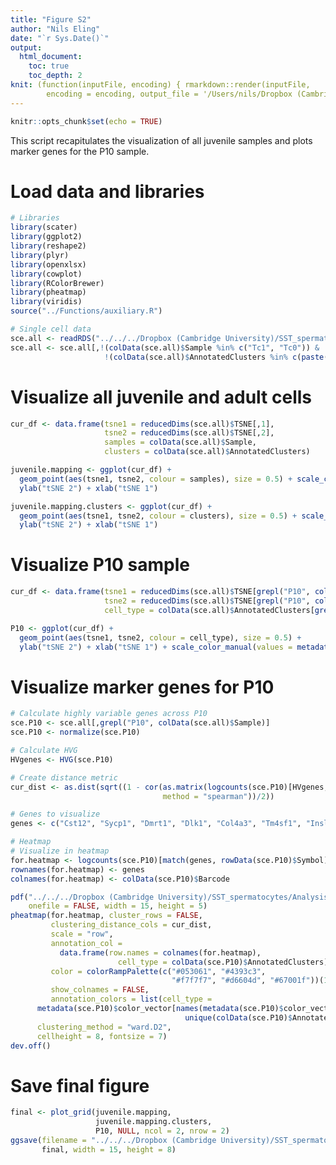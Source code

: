 ```yaml
---
title: "Figure S2"
author: "Nils Eling"
date: "`r Sys.Date()`"
output: 
  html_document:
    toc: true
    toc_depth: 2
knit: (function(inputFile, encoding) { rmarkdown::render(inputFile, 
        encoding = encoding, output_file = '/Users/nils/Dropbox (Cambridge University)/SST_spermatocytes/Analysis/Figures/Fig_3.html') })
---
```


```r
knitr::opts_chunk$set(echo = TRUE)
```

This script recapitulates the visualization of all juvenile samples and 
plots marker genes for the P10 sample.

# Load data and libraries

```r
# Libraries
library(scater)
library(ggplot2)
library(reshape2)
library(plyr)
library(openxlsx)
library(cowplot)
library(RColorBrewer)
library(pheatmap)
library(viridis)
source("../Functions/auxiliary.R")

# Single cell data
sce.all <- readRDS("../../../Dropbox (Cambridge University)/SST_spermatocytes/Analysis/data/10X_data/SCE_all.rds")
sce.all <- sce.all[,!(colData(sce.all)$Sample %in% c("Tc1", "Tc0")) & 
                     !(colData(sce.all)$AnnotatedClusters %in% c(paste("NA", 1:5, sep = ""), "Outliers"))]
```

# Visualize all juvenile and adult cells

```r
cur_df <- data.frame(tsne1 = reducedDims(sce.all)$TSNE[,1],
                     tsne2 = reducedDims(sce.all)$TSNE[,2],
                     samples = colData(sce.all)$Sample,
                     clusters = colData(sce.all)$AnnotatedClusters) 

juvenile.mapping <- ggplot(cur_df) +
  geom_point(aes(tsne1, tsne2, colour = samples), size = 0.5) + scale_color_brewer(palette = "Set3") + 
  ylab("tSNE 2") + xlab("tSNE 1")

juvenile.mapping.clusters <- ggplot(cur_df) +
  geom_point(aes(tsne1, tsne2, colour = clusters), size = 0.5) + scale_color_manual(values = metadata(sce.all)$color_vector) + 
  ylab("tSNE 2") + xlab("tSNE 1")

```

# Visualize P10 sample

```r
cur_df <- data.frame(tsne1 = reducedDims(sce.all)$TSNE[grepl("P10", colData(sce.all)$Sample) ,1],
                     tsne2 = reducedDims(sce.all)$TSNE[grepl("P10", colData(sce.all)$Sample),2],
                     cell_type = colData(sce.all)$AnnotatedClusters[grepl("P10", colData(sce.all)$Sample)]) 

P10 <- ggplot(cur_df) +
  geom_point(aes(tsne1, tsne2, colour = cell_type), size = 0.5) + 
  ylab("tSNE 2") + xlab("tSNE 1") + scale_color_manual(values = metadata(sce.all)$color_vector)
```

# Visualize marker genes for P10

```r
# Calculate highly variable genes across P10
sce.P10 <- sce.all[,grepl("P10", colData(sce.all)$Sample)]
sce.P10 <- normalize(sce.P10)

# Calculate HVG
HVgenes <- HVG(sce.P10)

# Create distance metric
cur_dist <- as.dist(sqrt((1 - cor(as.matrix(logcounts(sce.P10)[HVgenes,]), 
                                  method = "spearman"))/2))

# Genes to visualize
genes <- c("Cst12", "Sycp1", "Dmrt1", "Dlk1", "Col4a3", "Tm4sf1", "Insl3", "Cd14")

# Heatmap
# Visualize in heatmap
for.heatmap <- logcounts(sce.P10)[match(genes, rowData(sce.P10)$Symbol),]
rownames(for.heatmap) <- genes
colnames(for.heatmap) <- colData(sce.P10)$Barcode 

pdf("../../../Dropbox (Cambridge University)/SST_spermatocytes/Analysis/Figures/Fig_S2/P10_heatmap.pdf", 
    onefile = FALSE, width = 15, height = 5)
pheatmap(for.heatmap, cluster_rows = FALSE,
         clustering_distance_cols = cur_dist,
         scale = "row", 
         annotation_col = 
           data.frame(row.names = colnames(for.heatmap),
                        cell_type = colData(sce.P10)$AnnotatedClusters),
         color = colorRampPalette(c("#053061", "#4393c3", 
                                    "#f7f7f7", "#d6604d", "#67001f"))(100),
         show_colnames = FALSE, 
         annotation_colors = list(cell_type = 
      metadata(sce.P10)$color_vector[names(metadata(sce.P10)$color_vector) %in%
                                       unique(colData(sce.P10)$AnnotatedClusters)]),
      clustering_method = "ward.D2",
      cellheight = 8, fontsize = 7)
dev.off()
```

# Save final figure

```r
final <- plot_grid(juvenile.mapping,
                   juvenile.mapping.clusters,
                   P10, NULL, ncol = 2, nrow = 2)
ggsave(filename = "../../../Dropbox (Cambridge University)/SST_spermatocytes/Analysis/Figures/Fig_S2/Fig_S2.pdf", 
       final, width = 15, height = 8)
```
